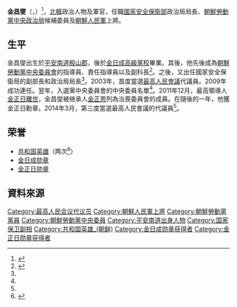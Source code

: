 {{noteTA
|G1=Country
|1=zh:北朝鮮; zh-cn:朝鲜; zh-tw:北韓; zh-hk:北韓; zh-sg:朝鲜;
}}

'''金昌燮'''（{{lang-ko|김창섭}}，{{bd|1946年|1月2日|2020年|6月9日|catIdx=Kim}}）<ref>{{cite web |title=[북한단신] 김정은, 전 국가보위성 정치국장 영전에 화환 |url=https://www.yna.co.kr/view/AKR20200610186000504 |publisher=연합뉴스 |language=ko |date=2020-06-10 |accessdate=2020-06-11 |archive-date=2020-06-11 |archive-url=https://web.archive.org/web/20200611020746/https://www.yna.co.kr/view/AKR20200610186000504 |dead-url=no }}</ref>，[[北韓|北韓]]政治人物及軍官，任職[[朝鮮民主主義人民共和國國家安全保衛部|國家安全保衛部]]政治局局長、[[朝鮮勞動黨中央政治局|朝鮮勞動黨中央政治局]]候補委員及[[朝鮮人民軍|朝鮮人民軍]]上將。

==生平==
金昌燮出生於[[平安南道|平安南道]][[殷山郡|殷山郡]]，後於[[金日成高級黨校|金日成高級黨校]]畢業。其後，他先後成為[[朝鮮勞動黨中央委員會|朝鮮勞動黨中央委員會]]的指導員、責任指導員以及副科長<ref name="unikorea">{{Cite web |url=http://nkinfo.unikorea.go.kr/nkp/theme/viewPeople.do?pageIndex=3&nkpmno=25034&nkPrsnKornm=&fromYear=&fromMonth=&toYear=&toMonth=&nkPrsnBirthGnacd=&nkPrsnSchulNm=&nkPrsnCareerCn=%EC%B5%9C%EA%B3%A0%EC%9D%B8%EB%AF%BC%ED%9A%8C%EC%9D%98+%EC%A0%9C13%EA%B8%B0+%EB%8C%80%EC%9D%98%EC%9B%90&nkOrgNm= |title=김창섭 |accessdate=2014-04-08 |archive-date=2014-04-08 |archive-url=https://web.archive.org/web/20140408222818/http://nkinfo.unikorea.go.kr/nkp/theme/viewPeople.do?pageIndex=3&nkpmno=25034&nkPrsnKornm=&fromYear=&fromMonth=&toYear=&toMonth=&nkPrsnBirthGnacd=&nkPrsnSchulNm=&nkPrsnCareerCn=%EC%B5%9C%EA%B3%A0%EC%9D%B8%EB%AF%BC%ED%9A%8C%EC%9D%98+%EC%A0%9C13%EA%B8%B0+%EB%8C%80%EC%9D%98%EC%9B%90&nkOrgNm= |dead-url=no }}</ref>。之後，又出任國家安全保衛局的副部長和政治局局長<ref name="unikorea"/>。2003年，首度當選[[最高人民會議|最高人民會議]]代議員。2009年成功連任。翌年，入選黨中央委員會的中央委員名單<ref name="unikorea"/>。2011年12月，最高領導人[[金正日之死|金正日離世]]，金昌燮被继承人[[金正恩|金正恩]]列為治喪委員會的成員。在隨後的一年，他獲金正日勳章。2014年3月，第三度當選最高人民會議的代議員<ref name="unikorea"/>。

==荣誉==
* [[朝鲜民主主义人民共和国英雄|共和国英雄]]（两次<ref>{{cite news |title=金正恩同志向金昌燮灵前送花圈 对其去世表哀悼 |url=http://www.rodong.rep.kp/cn/index.php?strPageID=SF01_02_01&newsID=2020-06-10-0001 |work=[[劳动新闻|劳动新闻]] |date=2020-06-10 |accessdate=2022-03-28}}</ref>）
* [[金日成勋章|金日成勋章]]
* [[金正日勋章|金正日勋章]]

==資料來源==
{{reflist}}

[[Category:最高人民会议代议员|Category:最高人民会议代议员]]
[[Category:朝鮮人民軍上將|Category:朝鮮人民軍上將]]
[[Category:朝鮮勞動黨黨員|Category:朝鮮勞動黨黨員]]
[[Category:朝鮮勞動黨中央委員|Category:朝鮮勞動黨中央委員]]
[[Category:平安南道出身人物|Category:平安南道出身人物]]
[[Category:国家保卫副相|Category:国家保卫副相]]
[[Category:共和国英雄_(朝鲜)|Category:共和国英雄_(朝鲜)]]
[[Category:金日成勋章获得者|Category:金日成勋章获得者]]
[[Category:金正日勋章获得者|Category:金正日勋章获得者]]